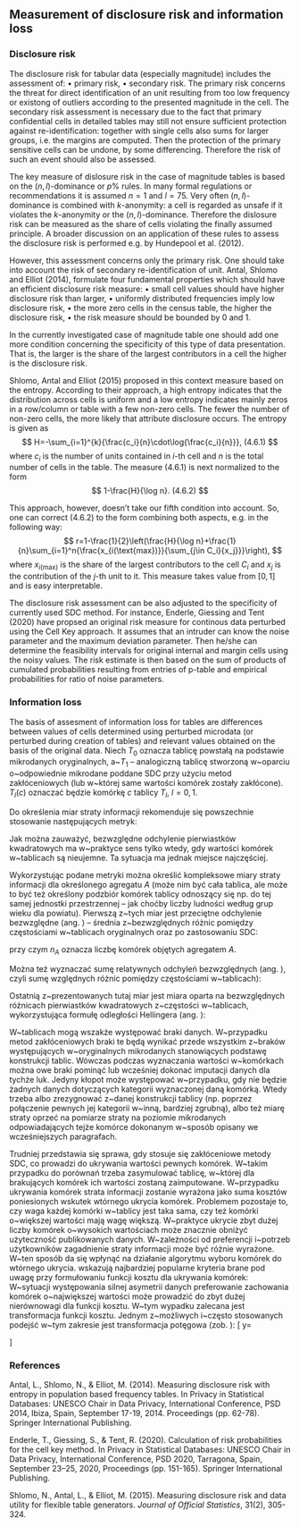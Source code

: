 ## Measurement of disclosure risk and information loss 
### Disclosure risk

The disclosure risk for tabular data (especially magnitude) includes the assessment of: 
• primary risk,
• secondary risk.
The primary risk concerns the threat for direct identification of an unit resulting from too low frequency or existong of outliers according to the presented magnitude in the cell. The secondary risk assessment is necessary due to the fact that primary confidential cells in detailed tables may still not ensure sufficient protection against re-identification: together with single cells also sums for larger groups, i.e. the margins are computed. Then the protection of the primary sensitive cells can be undone, by some differencing. Therefore the risk of such an event should also be assessed. 

The key measure of dislosure risk in the case of magnitude tables is based on the $(n,l)$-dominance or $p\%$ rules. In many formal regulations or recommendations it is assumed $n=1$ and $l=75$. Very often $(n,l)$-dominance is combined with $k$-anonymity: a cell is regarded as unsafe if it violates the $k$-anonymity or the $(n,l)$-dominance. Therefore the dislosure risk can be measured as the share of cells violating the finally assumed principle. A broader discussion on an application of these rules to assess the disclosure risk is performed e.g. by Hundepool et al. (2012).

However, this assessment concerns only the primary risk. One should take into account the risk of secondary re-identification of unit. Antal, Shlomo and Elliot (2014), formulate four fundamental properties which should have an efficient disclosure risk measure: 
• small cell values should have higher disclosure risk than larger,
• uniformly distributed frequencies imply low disclosure risk,
• the more zero cells in the census table, the higher the disclosure risk,
• the risk measure should be bounded by 0 and 1.

In the currently investigated case of magnitude table one should add one more condition concerning the specificity of this type of data presentation. That is, the larger is the share of the largest contributors in a cell the higher is the disclosure risk.

Shlomo, Antal and Elliot (2015) proposed in this context measure based on the entropy. According to their approach, a high entropy indicates that the distribution across cells is uniform and a low entropy indicates mainly zeros in a row/column or table with a few non-zero cells. The fewer the number of non-zero cells, the more likely that attribute disclosure occurs. The entropy is given as
$$
H=-\sum_{i=1}^{k}{\frac{c_i}{n}\cdot\log{\frac{c_i}{n}}}, (4.6.1)
$$
where $c_i$ is the number of units contained in $i$-th cell and $n$ is the total number of cells in the table. The measure (4.6.1) is next normalized to the form
$$
1-\frac{H}{\log n}. (4.6.2)
$$

This approach, however, doesn't take our fifth condition into account. So, one can correct (4.6.2) to the form combining both aspects, e.g. in the following way:     
$$
r=1-\frac{1}{2}\left(\frac{H}{\log n}+\frac{1}{n}\sum_{i=1}^n{\frac{x_{i(\text{max})}}{\sum_{j\in C_i}{x_j}}}\right),
$$
where $x_{i(\text{max})}$ is the share of the largest contributors to the cell $C_i$ and $x_j$ is the contribution of the $j$-th unit to it. This measure takes value from $[0,1]$ and is easy interpretable. 

The disclosure risk assessment can be also adjusted to the specificity of currently used SDC method. For instance, Enderle, Giessing and Tent (2020) have propsed an original risk measure for continous data perturbed using the Cell Key approach. It assumes that an intruder can know the noise parameter and the maximum deviation parameter. Then he/she can determine the feasibility intervals for original internal and margin cells using the noisy values. The risk estimate is then based on the sum of products of cumulated probabilities resulting from entries of p-table and empirical probabilities for ratio of noise parameters.     

### Information loss

The basis of assesment of information loss for tables are differences between values of cells determined using perturbed microdata (or perturbed during creation of  tables) and relevant values obtained on the basis of the original data. Niech $T_0$ oznacza tablicę powstałą na podstawie mikrodanych oryginalnych, a~$T_1$ -- analogiczną tablicę stworzoną w~oparciu o~odpowiednie mikrodane poddane SDC przy użyciu metod zakłóceniowych (lub w~której same wartości komórek zostały zakłócone). $T_l(c)$ oznaczać będzie komórkę $c$ tablicy $T_l$, $l=0,1$.

Do określenia miar straty informacji rekomenduje się powszechnie stosowanie następujących metryk:
\begin{itemize}
\item odchylenie bezwzględne: $|T_1(c)-T_0(c)|$,
\item relatywne odchylenie bezwzględne: $\frac{|T_1(c)-T_0(c)|}{T_0(c)}$, 
\item bezwzględne odchylenie pierwiastków kwadratowych: $|\sqrt{T_1(c)}-\sqrt{T_0(c)}|$.
\end{itemize}

Jak można zauważyć, bezwzględne odchylenie pierwiastków kwadratowych ma w~praktyce sens tylko wtedy, gdy wartości komórek w~tablicach są nieujemne. Ta sytuacja ma jednak miejsce najczęściej.

Wykorzystując podane metryki można określić kompleksowe miary straty informacji dla określonego agregatu $A$ (może nim być cała tablica, ale może to być też określony podzbiór komórek tablicy odnoszący się np. do tej samej jednostki przestrzennej -- jak choćby liczby ludności według grup wieku dla powiatu). Pierwszą z~tych miar jest przeciętne odchylenie bezwzględne (ang. \textit{absolute deviation}) -- średnia z~bezwzględnych różnic pomiędzy częstościami w~tablicach oryginalnych oraz po zastosowaniu SDC:

\begin{equation}
\textmd{AD}(A)=\frac{\sum_{c\in A}{|T_1(c)-T_0(c)|}}{n_A},
\label{ad}
\end{equation}
przy czym $n_A$ oznacza liczbę komórek objętych agregatem $A$.

Można też wyznaczać sumę relatywnych odchyleń bezwzględnych (ang. \textit{relative absolute deviation}), czyli sumę względnych różnic pomiędzy częstościami w~tablicach):
\begin{equation}
\textmd{RAD}(A)=\sum_{c\in A}{\frac{|T_1(c)-T_0(c)|}{T_0(c)}}.
\label{rad}
\end{equation}

Ostatnią z~prezentowanych tutaj miar jest miara oparta na bezwzględnych różnicach pierwiastków kwadratowych z~częstości w~tablicach, wykorzystująca formułę odległości Hellingera\footnote{Zaproponowaną w~1909 r. przez niemieckiego matematyka Ernsta Hellingera (1883--1950).} (ang. \textit{absolute difference of square roots -- Hellinger’s Distance}):
\begin{equation}
\textmd{HD}(A)=\sqrt{\frac{1}{2}\sum_{c\in A}{\left(\sqrt{T_1(c)}-\sqrt{T_0(c)}\right)^2}}.
\label{hd}
\end{equation}

W~tablicach mogą wszakże występować braki danych. W~przypadku metod zakłóceniowych braki te będą wynikać przede wszystkim z~braków występujących w~oryginalnych mikrodanych stanowiących podstawę konstrukcji tablic. Wówczas podczas wyznaczania wartości w~komórkach można owe braki pominąć lub wcześniej dokonać imputacji danych dla tychże luk. Jedyny kłopot może występować w~przypadku, gdy nie będzie żadnych danych dotyczących kategorii wyznaczonej daną komórką. Wtedy trzeba albo zrezygnować z~danej konstrukcji tablicy (np. poprzez połączenie pewnych jej kategorii w~inną, bardziej zgrubną), albo też miarę straty oprzeć na pomiarze straty na poziomie mikrodanych odpowiadających tejże komórce dokonanym w~sposób opisany we wcześniejszych paragrafach.
 
Trudniej przedstawia się sprawa, gdy stosuje się zakłóceniowe metody SDC, co prowadzi do ukrywania wartości pewnych komórek. W~takim przypadku do porównań trzeba zasymulować tablicę, w~której dla brakujących komórek ich wartości zostaną zaimputowane. W~przypadku ukrywania komórek strata informacji zostanie wyrażona jako suma kosztów poniesionych wskutek wtórnego ukrycia komórek. Problemem pozostaje to, czy waga każdej komórki w~tablicy jest taka sama, czy też komórki o~większej wartości mają wagę większą. W~praktyce ukrycie zbyt dużej liczby komórek o~wysokich wartościach może znacznie obniżyć użyteczność publikowanych danych. W~zależności od preferencji i~potrzeb użytkowników zagadnienie straty informacji może być różnie wyrażone. W~ten sposób da się wpłynąć na działanie algorytmu wyboru komórek do wtórnego ukrycia. \cite{Hund12} wskazują najbardziej popularne kryteria brane pod uwagę przy formułowaniu funkcji kosztu dla ukrywania komórek:
\begin{itemize}
\item jednakowa waga dla wszystkich komórek -- celem jest minimalizacja liczby wtórnie ukrytych komórek,
\item liczba jednostek w~agregacie, który komórka reprezentuje -- prowadzi do poszukiwania możliwości ukrycia tylko takich komórek, które łącznie będą reprezentować jak najmniejszą liczbę jednostek,
\item wartość komórki -- optymalnym rozwiązaniem będzie pozostawienie w~publikacji jak największej liczby komórek o~największych wartościach. 
\end{itemize}

W~sytuacji występowania silnej asymetrii danych preferowanie zachowania komórek o~największej wartości może prowadzić do zbyt dużej nierównowagi dla funkcji kosztu. W~tym wypadku zalecana jest transformacja funkcji kosztu. Jednym z~możliwych i~często stosowanych podejść w~tym zakresie jest transformacja potęgowa (zob. \cite{BC64}):
\[
y=\begin{cases}
x^\lambda&\textmd{dla}\;\lambda\ne 0,\cr
\log(x)&\textmd{dla}\;\lambda=0.
\end{cases}
\]

### References
Antal, L., Shlomo, N., & Elliot, M. (2014). Measuring disclosure risk with entropy in population based frequency tables. In Privacy in Statistical Databases: UNESCO Chair in Data Privacy, International Conference, PSD 2014, Ibiza, Spain, September 17-19, 2014. Proceedings (pp. 62-78). Springer International Publishing.

Enderle, T., Giessing, S., & Tent, R. (2020). Calculation of risk probabilities for the cell key method. In Privacy in Statistical Databases: UNESCO Chair in Data Privacy, International Conference, PSD 2020, Tarragona, Spain, September 23–25, 2020, Proceedings (pp. 151-165). Springer International Publishing.

Shlomo, N., Antal, L., & Elliot, M. (2015). Measuring disclosure risk and data utility for flexible table generators. *Journal of Official Statistics*, 31(2), 305-324.
